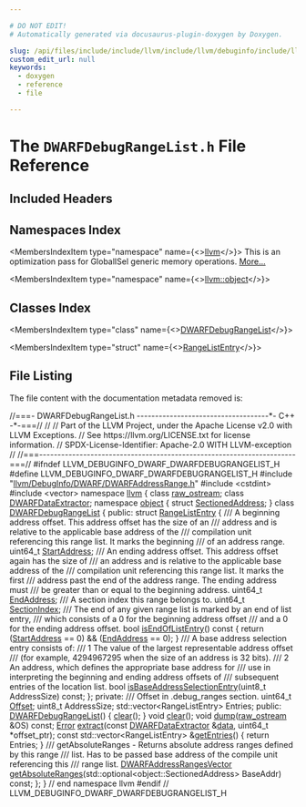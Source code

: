 ```yaml
---

# DO NOT EDIT!
# Automatically generated via docusaurus-plugin-doxygen by Doxygen.

slug: /api/files/include/include/llvm/include/llvm/debuginfo/include/llvm/debuginfo/dwarf/dwarfdebugrangelist-h
custom_edit_url: null
keywords:
  - doxygen
  - reference
  - file

---
```





# The `DWARFDebugRangeList.h` File Reference

<DoxygenPage pluginConfig={pluginConfig}>



## Included Headers

<IncludesList>
<IncludesListItem
  filePath="llvm/DebugInfo/DWARF/DWARFAddressRange.h"
  permalink="/docs/api/files/include/include/llvm/include/llvm/debuginfo/include/llvm/debuginfo/dwarf/dwarfaddressrange-h"
  isLocal="true" />
<IncludesListItem
  filePath="cstdint"
  permalink=""
  isLocal="false" />
<IncludesListItem
  filePath="vector"
  permalink=""
  isLocal="false" />
</IncludesList>

## Namespaces Index

<MembersIndex>

<MembersIndexItem
  type="namespace"
  name={<><a href="/docs/api/namespaces/llvm">llvm</a></>}>
This is an optimization pass for GlobalISel generic memory operations. <a href="/docs/api/namespaces/llvm/#details">More...</a>
</MembersIndexItem>

<MembersIndexItem
  type="namespace"
  name={<><a href="/docs/api/namespaces/llvm/object">llvm::object</a></>}>
</MembersIndexItem>

</MembersIndex>

## Classes Index

<MembersIndex>

<MembersIndexItem
  type="class"
  name={<><a href="/docs/api/classes/llvm/dwarfdebugrangelist">DWARFDebugRangeList</a></>}>
</MembersIndexItem>

<MembersIndexItem
  type="struct"
  name={<><a href="/docs/api/structs/llvm/dwarfdebugrangelist/rangelistentry">RangeListEntry</a></>}>
</MembersIndexItem>

</MembersIndex>


## File Listing

The file content with the documentation metadata removed is:

<ProgramListing>

<Link id="l00001" /><CodeLine lineNumber="1"><span class="doxyHighlightComment">//===- DWARFDebugRangeList.h ------------------------------------&#42;- C++ -&#42;-===//</span></CodeLine>
<Link id="l00002" /><CodeLine lineNumber="2"><span class="doxyHighlightComment">//</span></CodeLine>
<Link id="l00003" /><CodeLine lineNumber="3"><span class="doxyHighlightComment">// Part of the LLVM Project, under the Apache License v2.0 with LLVM Exceptions.</span></CodeLine>
<Link id="l00004" /><CodeLine lineNumber="4"><span class="doxyHighlightComment">// See https://llvm.org/LICENSE.txt for license information.</span></CodeLine>
<Link id="l00005" /><CodeLine lineNumber="5"><span class="doxyHighlightComment">// SPDX-License-Identifier: Apache-2.0 WITH LLVM-exception</span></CodeLine>
<Link id="l00006" /><CodeLine lineNumber="6"><span class="doxyHighlightComment">//</span></CodeLine>
<Link id="l00007" /><CodeLine lineNumber="7"><span class="doxyHighlightComment">//===----------------------------------------------------------------------===//</span></CodeLine>
<Link id="l00008" /><CodeLine lineNumber="8"></CodeLine>
<Link id="l00009" /><CodeLine lineNumber="9"><span class="doxyHighlightPreprocessor">#ifndef LLVM&#95;DEBUGINFO&#95;DWARF&#95;DWARFDEBUGRANGELIST&#95;H</span></CodeLine>
<Link id="l00010" /><CodeLine lineNumber="10"><span class="doxyHighlightPreprocessor">#define LLVM&#95;DEBUGINFO&#95;DWARF&#95;DWARFDEBUGRANGELIST&#95;H</span></CodeLine>
<Link id="l00011" /><CodeLine lineNumber="11"></CodeLine>
<Link id="l00012" /><CodeLine lineNumber="12"><span class="doxyHighlightPreprocessor">#include &quot;<a href="/docs/api/files/include/include/llvm/include/llvm/debuginfo/include/llvm/debuginfo/dwarf/dwarfaddressrange-h">llvm/DebugInfo/DWARF/DWARFAddressRange.h</a>&quot;</span></CodeLine>
<Link id="l00013" /><CodeLine lineNumber="13"><span class="doxyHighlightPreprocessor">#include &lt;cstdint&gt;</span></CodeLine>
<Link id="l00014" /><CodeLine lineNumber="14"><span class="doxyHighlightPreprocessor">#include &lt;vector&gt;</span></CodeLine>
<Link id="l00015" /><CodeLine lineNumber="15"></CodeLine>
<Link id="l00016" /><CodeLine lineNumber="16"><span class="doxyHighlightKeyword">namespace </span><span class="doxyHighlight"><a href="/docs/api/namespaces/llvm">llvm</a> &#123;</span></CodeLine>
<Link id="l00017" /><CodeLine lineNumber="17"></CodeLine>
<Link id="l00018" /><CodeLine lineNumber="18"><span class="doxyHighlightKeyword">class </span><span class="doxyHighlight"><a href="/docs/api/classes/llvm/raw-ostream">raw&#95;ostream</a>;</span></CodeLine>
<Link id="l00019" /><CodeLine lineNumber="19"><span class="doxyHighlightKeyword">class </span><span class="doxyHighlight"><a href="/docs/api/classes/llvm/dwarfdataextractor">DWARFDataExtractor</a>;</span></CodeLine>
<Link id="l00020" /><CodeLine lineNumber="20"><span class="doxyHighlightKeyword">namespace </span><span class="doxyHighlight"><a href="/docs/api/namespaces/llvm/object">object</a> &#123;</span></CodeLine>
<Link id="l00021" /><CodeLine lineNumber="21"><span class="doxyHighlightKeyword">struct </span><span class="doxyHighlight"><a href="/docs/api/structs/llvm/object/sectionedaddress">SectionedAddress</a>;</span></CodeLine>
<Link id="l00022" /><CodeLine lineNumber="22"><span class="doxyHighlight">&#125;</span></CodeLine>
<Link id="l00023" /><CodeLine lineNumber="23"></CodeLine>
<Link id="l00024" /><CodeLine lineNumber="24" lineLink="/docs/api/classes/llvm/dwarfdebugrangelist"><span class="doxyHighlightKeyword">class </span><span class="doxyHighlight"><a href="/docs/api/classes/llvm/dwarfdebugrangelist/#aef759d53de453cd7140b861279675f9c">DWARFDebugRangeList</a> &#123;</span></CodeLine>
<Link id="l00025" /><CodeLine lineNumber="25"><span class="doxyHighlightKeyword">public</span><span class="doxyHighlight">:</span></CodeLine>
<Link id="l00026" /><CodeLine lineNumber="26" lineLink="/docs/api/structs/llvm/dwarfdebugrangelist/rangelistentry"><span class="doxyHighlight">  </span><span class="doxyHighlightKeyword">struct </span><span class="doxyHighlight"><a href="/docs/api/structs/llvm/dwarfdebugrangelist/rangelistentry">RangeListEntry</a> &#123;</span></CodeLine>
<Link id="l00027" /><CodeLine lineNumber="27"><span class="doxyHighlightComment">    /// A beginning address offset. This address offset has the size of an</span></CodeLine>
<Link id="l00028" /><CodeLine lineNumber="28"><span class="doxyHighlightComment">    /// address and is relative to the applicable base address of the</span></CodeLine>
<Link id="l00029" /><CodeLine lineNumber="29"><span class="doxyHighlightComment">    /// compilation unit referencing this range list. It marks the beginning</span></CodeLine>
<Link id="l00030" /><CodeLine lineNumber="30"><span class="doxyHighlightComment">    /// of an address range.</span></CodeLine>
<Link id="l00031" /><CodeLine lineNumber="31" lineLink="/docs/api/structs/llvm/dwarfdebugrangelist/rangelistentry/#afa95d135ac835ee0ca83041eccee588e"><span class="doxyHighlight">    uint64&#95;t <a href="/docs/api/structs/llvm/dwarfdebugrangelist/rangelistentry/#afa95d135ac835ee0ca83041eccee588e">StartAddress</a>;</span></CodeLine>
<Link id="l00032" /><CodeLine lineNumber="32"><span class="doxyHighlightComment">    /// An ending address offset. This address offset again has the size of</span></CodeLine>
<Link id="l00033" /><CodeLine lineNumber="33"><span class="doxyHighlightComment">    /// an address and is relative to the applicable base address of the</span></CodeLine>
<Link id="l00034" /><CodeLine lineNumber="34"><span class="doxyHighlightComment">    /// compilation unit referencing this range list. It marks the first</span></CodeLine>
<Link id="l00035" /><CodeLine lineNumber="35"><span class="doxyHighlightComment">    /// address past the end of the address range. The ending address must</span></CodeLine>
<Link id="l00036" /><CodeLine lineNumber="36"><span class="doxyHighlightComment">    /// be greater than or equal to the beginning address.</span></CodeLine>
<Link id="l00037" /><CodeLine lineNumber="37" lineLink="/docs/api/structs/llvm/dwarfdebugrangelist/rangelistentry/#af6fe00f34df9ba6fbd7f315f74d8cce9"><span class="doxyHighlight">    uint64&#95;t <a href="/docs/api/structs/llvm/dwarfdebugrangelist/rangelistentry/#af6fe00f34df9ba6fbd7f315f74d8cce9">EndAddress</a>;</span></CodeLine>
<Link id="l00038" /><CodeLine lineNumber="38"><span class="doxyHighlightComment">    /// A section index this range belongs to.</span></CodeLine>
<Link id="l00039" /><CodeLine lineNumber="39" lineLink="/docs/api/structs/llvm/dwarfdebugrangelist/rangelistentry/#a39f92efb881f3cb191e3cd53720a136a"><span class="doxyHighlight">    uint64&#95;t <a href="/docs/api/structs/llvm/dwarfdebugrangelist/rangelistentry/#a39f92efb881f3cb191e3cd53720a136a">SectionIndex</a>;</span></CodeLine>
<Link id="l00040" /><CodeLine lineNumber="40"></CodeLine>
<Link id="l00041" /><CodeLine lineNumber="41"><span class="doxyHighlightComment">    /// The end of any given range list is marked by an end of list entry,</span></CodeLine>
<Link id="l00042" /><CodeLine lineNumber="42"><span class="doxyHighlightComment">    /// which consists of a 0 for the beginning address offset</span></CodeLine>
<Link id="l00043" /><CodeLine lineNumber="43"><span class="doxyHighlightComment">    /// and a 0 for the ending address offset.</span></CodeLine>
<Link id="l00044" /><CodeLine lineNumber="44" lineLink="/docs/api/structs/llvm/dwarfdebugrangelist/rangelistentry/#a8cf64b9703afd2054b90bc97aa123d1a"><span class="doxyHighlight">    </span><span class="doxyHighlightKeywordType">bool</span><span class="doxyHighlight"> <a href="/docs/api/structs/llvm/dwarfdebugrangelist/rangelistentry/#a8cf64b9703afd2054b90bc97aa123d1a">isEndOfListEntry</a>()</span><span class="doxyHighlightKeyword"> const </span><span class="doxyHighlight">&#123;</span></CodeLine>
<Link id="l00045" /><CodeLine lineNumber="45"><span class="doxyHighlight">      </span><span class="doxyHighlightKeywordFlow">return</span><span class="doxyHighlight"> (<a href="/docs/api/structs/llvm/dwarfdebugrangelist/rangelistentry/#afa95d135ac835ee0ca83041eccee588e">StartAddress</a> == 0) &amp;&amp; (<a href="/docs/api/structs/llvm/dwarfdebugrangelist/rangelistentry/#af6fe00f34df9ba6fbd7f315f74d8cce9">EndAddress</a> == 0);</span></CodeLine>
<Link id="l00046" /><CodeLine lineNumber="46"><span class="doxyHighlight">    &#125;</span></CodeLine>
<Link id="l00047" /><CodeLine lineNumber="47"></CodeLine>
<Link id="l00048" /><CodeLine lineNumber="48"><span class="doxyHighlightComment">    /// A base address selection entry consists of:</span></CodeLine>
<Link id="l00049" /><CodeLine lineNumber="49"><span class="doxyHighlightComment">    /// 1 The value of the largest representable address offset</span></CodeLine>
<Link id="l00050" /><CodeLine lineNumber="50"><span class="doxyHighlightComment">    /// (for example, 4294967295 when the size of an address is 32 bits).</span></CodeLine>
<Link id="l00051" /><CodeLine lineNumber="51"><span class="doxyHighlightComment">    /// 2 An address, which defines the appropriate base address for</span></CodeLine>
<Link id="l00052" /><CodeLine lineNumber="52"><span class="doxyHighlightComment">    /// use in interpreting the beginning and ending address offsets of</span></CodeLine>
<Link id="l00053" /><CodeLine lineNumber="53"><span class="doxyHighlightComment">    /// subsequent entries of the location list.</span></CodeLine>
<Link id="l00054" /><CodeLine lineNumber="54"><span class="doxyHighlight">    </span><span class="doxyHighlightKeywordType">bool</span><span class="doxyHighlight"> <a href="/docs/api/structs/llvm/dwarfdebugrangelist/rangelistentry/#aab974969801970ba1a8b9b3a0c69f5f5">isBaseAddressSelectionEntry</a>(uint8&#95;t AddressSize) </span><span class="doxyHighlightKeyword">const</span><span class="doxyHighlight">;</span></CodeLine>
<Link id="l00055" /><CodeLine lineNumber="55"><span class="doxyHighlight">  &#125;;</span></CodeLine>
<Link id="l00056" /><CodeLine lineNumber="56"></CodeLine>
<Link id="l00057" /><CodeLine lineNumber="57"><span class="doxyHighlightKeyword">private</span><span class="doxyHighlight">:</span></CodeLine>
<Link id="l00058" /><CodeLine lineNumber="58"><span class="doxyHighlightComment">  /// Offset in .debug&#95;ranges section.</span></CodeLine>
<Link id="l00059" /><CodeLine lineNumber="59"><span class="doxyHighlight">  uint64&#95;t <a href="/docs/api/namespaces/llvm/#a05f5b9a11bdcc5feba62899f95dcf878a3134224cba2545bc57954d3b072aebb4">Offset</a>;</span></CodeLine>
<Link id="l00060" /><CodeLine lineNumber="60"><span class="doxyHighlight">  uint8&#95;t AddressSize;</span></CodeLine>
<Link id="l00061" /><CodeLine lineNumber="61"><span class="doxyHighlight">  std::vector&lt;RangeListEntry&gt; Entries;</span></CodeLine>
<Link id="l00062" /><CodeLine lineNumber="62"></CodeLine>
<Link id="l00063" /><CodeLine lineNumber="63"><span class="doxyHighlightKeyword">public</span><span class="doxyHighlight">:</span></CodeLine>
<Link id="l00064" /><CodeLine lineNumber="64" lineLink="/docs/api/classes/llvm/dwarfdebugrangelist/#aef759d53de453cd7140b861279675f9c"><span class="doxyHighlight">  <a href="/docs/api/classes/llvm/dwarfdebugrangelist/#aef759d53de453cd7140b861279675f9c">DWARFDebugRangeList</a>() &#123; <a href="/docs/api/classes/llvm/dwarfdebugrangelist/#a3dffeedde1dc4fc34655ee7829a626d3">clear</a>(); &#125;</span></CodeLine>
<Link id="l00065" /><CodeLine lineNumber="65"></CodeLine>
<Link id="l00066" /><CodeLine lineNumber="66"><span class="doxyHighlight">  </span><span class="doxyHighlightKeywordType">void</span><span class="doxyHighlight"> <a href="/docs/api/classes/llvm/dwarfdebugrangelist/#a3dffeedde1dc4fc34655ee7829a626d3">clear</a>();</span></CodeLine>
<Link id="l00067" /><CodeLine lineNumber="67"><span class="doxyHighlight">  </span><span class="doxyHighlightKeywordType">void</span><span class="doxyHighlight"> <a href="/docs/api/classes/llvm/dwarfdebugrangelist/#adfc6560d80dd2ff0053cd7ef7ba0f5f1">dump</a>(<a href="/docs/api/classes/llvm/raw-ostream">raw&#95;ostream</a> &amp;OS) </span><span class="doxyHighlightKeyword">const</span><span class="doxyHighlight">;</span></CodeLine>
<Link id="l00068" /><CodeLine lineNumber="68"><span class="doxyHighlight">  <a href="/docs/api/classes/llvm/error">Error</a> <a href="/docs/api/files/lib/lib/transforms/lib/transforms/ipo/loopextractor-cpp/#a84dff14934298a71113ab11312c243f6">extract</a>(</span><span class="doxyHighlightKeyword">const</span><span class="doxyHighlight"> <a href="/docs/api/classes/llvm/dwarfdataextractor">DWARFDataExtractor</a> &amp;<a href="/docs/api/files/lib/lib/codegen/staticdatasplitter-cpp/#ad2fefd8832b4b1ea3dbb1f621063bbff">data</a>, uint64&#95;t &#42;offset&#95;ptr);</span></CodeLine>
<Link id="l00069" /><CodeLine lineNumber="69" lineLink="/docs/api/classes/llvm/dwarfdebugrangelist/#ae17729febaace31277c4361136f1acae"><span class="doxyHighlight">  </span><span class="doxyHighlightKeyword">const</span><span class="doxyHighlight"> std::vector&lt;RangeListEntry&gt; &amp;<a href="/docs/api/classes/llvm/dwarfdebugrangelist/#ae17729febaace31277c4361136f1acae">getEntries</a>() &#123; </span><span class="doxyHighlightKeywordFlow">return</span><span class="doxyHighlight"> Entries; &#125;</span></CodeLine>
<Link id="l00070" /><CodeLine lineNumber="70"></CodeLine>
<Link id="l00071" /><CodeLine lineNumber="71"><span class="doxyHighlightComment">  /// getAbsoluteRanges - Returns absolute address ranges defined by this range</span></CodeLine>
<Link id="l00072" /><CodeLine lineNumber="72"><span class="doxyHighlightComment">  /// list. Has to be passed base address of the compile unit referencing this</span></CodeLine>
<Link id="l00073" /><CodeLine lineNumber="73"><span class="doxyHighlightComment">  /// range list.</span></CodeLine>
<Link id="l00074" /><CodeLine lineNumber="74"><span class="doxyHighlight">  <a href="/docs/api/namespaces/llvm/#af7b7409cf7c2a265eb671b0023fb9ebf">DWARFAddressRangesVector</a></span></CodeLine>
<Link id="l00075" /><CodeLine lineNumber="75"><span class="doxyHighlight">  <a href="/docs/api/classes/llvm/dwarfdebugrangelist/#a988c616ede2f0e4cf1c8c4f5faa554c8">getAbsoluteRanges</a>(std::optional&lt;object::SectionedAddress&gt; BaseAddr) </span><span class="doxyHighlightKeyword">const</span><span class="doxyHighlight">;</span></CodeLine>
<Link id="l00076" /><CodeLine lineNumber="76"><span class="doxyHighlight">&#125;;</span></CodeLine>
<Link id="l00077" /><CodeLine lineNumber="77"></CodeLine>
<Link id="l00078" /><CodeLine lineNumber="78"><span class="doxyHighlight">&#125; </span><span class="doxyHighlightComment">// end namespace llvm</span></CodeLine>
<Link id="l00079" /><CodeLine lineNumber="79"></CodeLine>
<Link id="l00080" /><CodeLine lineNumber="80"><span class="doxyHighlightPreprocessor">#endif </span><span class="doxyHighlightComment">// LLVM&#95;DEBUGINFO&#95;DWARF&#95;DWARFDEBUGRANGELIST&#95;H</span></CodeLine>

</ProgramListing>


</DoxygenPage>
